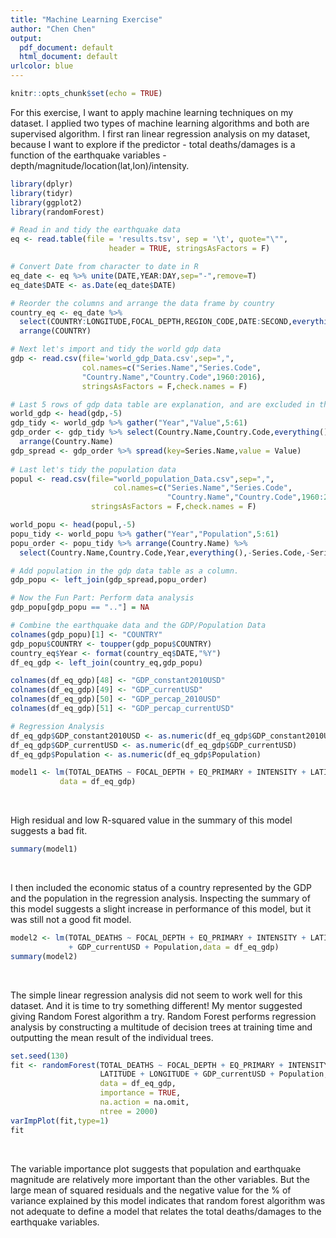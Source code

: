 ```yaml
---
title: "Machine Learning Exercise"
author: "Chen Chen"
output:
  pdf_document: default
  html_document: default
urlcolor: blue
---
```


```r
knitr::opts_chunk$set(echo = TRUE)
```

For this exercise, I want to apply machine learning techniques on my dataset. I applied two types of machine learning algorithms and both are supervised algorithm. I first ran linear regression analysis on my dataset, because I want to explore if the predictor - total deaths/damages is a function of the earthquake variables - depth/magnitude/location(lat,lon)/intensity. 

```r

library(dplyr)
library(tidyr)
library(ggplot2)
library(randomForest)

# Read in and tidy the earthquake data 
eq <- read.table(file = 'results.tsv', sep = '\t', quote="\"",
                      header = TRUE, stringsAsFactors = F)

# Convert Date from character to date in R
eq_date <- eq %>% unite(DATE,YEAR:DAY,sep="-",remove=T) 
eq_date$DATE <- as.Date(eq_date$DATE)

# Reorder the columns and arrange the data frame by country 
country_eq <- eq_date %>% 
  select(COUNTRY:LONGITUDE,FOCAL_DEPTH,REGION_CODE,DATE:SECOND,everything()) %>% 
  arrange(COUNTRY)

# Next let's import and tidy the world gdp data
gdp <- read.csv(file='world_gdp_Data.csv',sep=",",
                col.names=c("Series.Name","Series.Code",
                "Country.Name","Country.Code",1960:2016),
                stringsAsFactors = F,check.names = F)

# Last 5 rows of gdp data table are explanation, and are excluded in the analysis
world_gdp <- head(gdp,-5)
gdp_tidy <- world_gdp %>% gather("Year","Value",5:61)
gdp_order <- gdp_tidy %>% select(Country.Name,Country.Code,everything(),-Series.Code) %>% 
  arrange(Country.Name)
gdp_spread <- gdp_order %>% spread(key=Series.Name,value = Value)
  
# Last let's tidy the population data 
popul <- read.csv(file="world_population_Data.csv",sep=",",
                       col.names=c("Series.Name","Series.Code",
                                   "Country.Name","Country.Code",1960:2016),
                  stringsAsFactors = F,check.names = F)

world_popu <- head(popul,-5)
popu_tidy <- world_popu %>% gather("Year","Population",5:61)
popu_order <- popu_tidy %>% arrange(Country.Name) %>% 
  select(Country.Name,Country.Code,Year,everything(),-Series.Code,-Series.Name)

# Add population in the gdp data table as a column.
gdp_popu <- left_join(gdp_spread,popu_order)

# Now the Fun Part: Perform data analysis 
gdp_popu[gdp_popu == ".."] = NA

# Combine the earthquake data and the GDP/Population Data
colnames(gdp_popu)[1] <- "COUNTRY"
gdp_popu$COUNTRY <- toupper(gdp_popu$COUNTRY)
country_eq$Year <- format(country_eq$DATE,"%Y")
df_eq_gdp <- left_join(country_eq,gdp_popu)

colnames(df_eq_gdp)[48] <- "GDP_constant2010USD"
colnames(df_eq_gdp)[49] <- "GDP_currentUSD"
colnames(df_eq_gdp)[50] <- "GDP_percap_2010USD"
colnames(df_eq_gdp)[51] <- "GDP_percap_currentUSD"

# Regression Analysis
df_eq_gdp$GDP_constant2010USD <- as.numeric(df_eq_gdp$GDP_constant2010USD)
df_eq_gdp$GDP_currentUSD <- as.numeric(df_eq_gdp$GDP_currentUSD)
df_eq_gdp$Population <- as.numeric(df_eq_gdp$Population)

model1 <- lm(TOTAL_DEATHS ~ FOCAL_DEPTH + EQ_PRIMARY + INTENSITY + LATITUDE + LONGITUDE,
           data = df_eq_gdp)
```

&nbsp;

High residual and low R-squared value in the summary of this model suggests a bad fit. 
```r
summary(model1)
```

&nbsp;

I then included the economic status of a country represented by the GDP and the population in the regression analysis. Inspecting the summary of this model suggests a slight increase in performance of this model, but it was still not a good fit model. 

```r
model2 <- lm(TOTAL_DEATHS ~ FOCAL_DEPTH + EQ_PRIMARY + INTENSITY + LATITUDE + LONGITUDE
             + GDP_currentUSD + Population,data = df_eq_gdp)
summary(model2)
```

&nbsp;

The simple linear regression analysis did not seem to work well for this dataset. And it is time to try something different! My mentor suggested giving Random Forest algorithm a try. Random Forest performs regression analysis by constructing a multitude of decision trees at training time and outputting the mean result of the individual trees.

```r

set.seed(130)
fit <- randomForest(TOTAL_DEATHS ~ FOCAL_DEPTH + EQ_PRIMARY + INTENSITY + 
                    LATITUDE + LONGITUDE + GDP_currentUSD + Population,
                    data = df_eq_gdp,
                    importance = TRUE,
                    na.action = na.omit,
                    ntree = 2000)
varImpPlot(fit,type=1)
fit

```

&nbsp;

The variable importance plot suggests that population and earthquake magnitude are relatively more important than the other variables. But the large mean of squared residuals and the negative value for the % of variance explained by this model indicates that random forest algorithm was not adequate to define a model that relates the total deaths/damages to the earthquake variables. 

